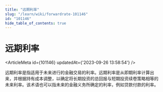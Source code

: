 ```yaml
---
title: "远期利率"
slug: "/learn/wiki/forwardrate-101146"
id: "101146"
hide_table_of_contents: true
---
```



# 远期利率

<ArticleMeta id={101146} updatedAt={'2023-09-26 13:58:54'} />
<div className='border-solid border-b border-t-0 my-4 border-[var(--ifm-color-gray-300)]' />

远期利率是指适用于未来进行的金融交易的利率。远期利率是从即期利率计算出来，并根据持有成本调整，以确定将长期投资的总回报与短期投资续卷策略相等的未来利率。该术语也可以指未来的金融义务所确定的利率，例如贷款付款的利率。
